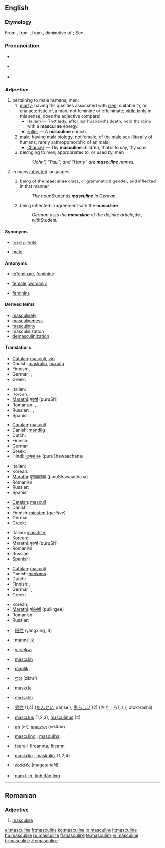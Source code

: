 {{wikipedia}}
==English==

===Etymology===
From {{OF.}} {{term|masculin}}, from {{L.}} {{term|masculinus}}, from {{term|masculus||male, manly}}, diminutive of {{term|mas||a male}}; See {{term|male}}.

===Pronunciation===
*{{a|RP}} {{IPA|/ˈmæskjʊlɪn/ ''or'' /ˈmæskjəlɪn/}}
*{{a|US}} {{IPA|/ˈmæskjuːlɪn/ ''or'' /ˈmæskjəlɪn/}}
*{{audio|en-us-masculine.ogg|Audio (US)}}

===Adjective===
{{en-adj}}

# pertaining to male humans, men:
## [[manly]]; having the qualities associated with [[man|men]]; suitable to, or characteristic of, a man; not feminine or effeminate; [[virile]] (only in this sense, does the adjective compare)
##*Hallam — That lady, after her husband's death, held the reins with a '''masculine''' energy.
##*[[Fuller]] — A '''masculine''' church.
## [[male]]; having male biology, not female; of the [[male]] sex (literally of humans, rarely anthropomorphic of animals)
##*[[Chaucer]] — Thy '''masculine''' children, that is to say, thy sons.
## belonging to men; appropriated to, or used by, men
##:''“John”, “Paul”, and “Harry” are '''masculine''' names.''
# {{grammar}} in many [[inflected]] languages:
## {{context|of a [[noun]]}} being of the '''masculine''' class, or grammatical gender, and inflected in that manner
##:''The noun ''Student'' is '''masculine''' in German.''
## {{context|of some other parts of speech}} being inflected in agreement with the '''masculine'''
##:''German uses the '''masculine''' of the definite article, ''der'', with ''Student''.''

====Synonyms====
*{{sense|having qualities of male gender}} [[manly]], [[virile]]
*{{sense|of the male sex}} [[male]]

====Antonyms====
*{{sense|having qualities of male gender}} [[effeminate]], [[feminine]]
*{{sense|of the male sex}} [[female]], [[womanly]]
*{{sense|grammar}} [[feminine]]

====Derived terms====
*[[masculinely]]
*[[masculineness]]
*[[masculinity]]
*[[masculinization]]
*[[demasculinization]]

====Translations====
{{trans-top|having male qualities, not feminine or effeminate.}}
*[[Catalan]]: [[masculí]], [[viril]]
*Danish: [[maskulin]], [[mandig]]
* Finnish: {{t-|fi|miehekäs}}, {{t|fi|maskuliininen}}
* German: {{t+|de|männlich}}, {{t+|de|maskulin}}
*Greek: {{t|el|ανδρικός|m|tr=andrikós|sc=Grek}}
{{trans-mid}}
*Italian: {{t-|it|masculino|m}}
*Korean: {{t|ko|남자 같은|tr=namja gateun|sc=Hang}}
*[[Marathi]]: [[पुरुषी]] (puruShi)
* Romanian: {{t-|ro|masculin}}, {{t+|ro|bărbătesc}}, {{t+|ro|viril}}
* Russian: {{t+|ru|мужской|tr=mužskój}}, {{t|ru|мужеподобный|tr=mužepodóbnyj}}, {{t|ru|маскулинный|tr=maskulínnyj}}
*Spanish: {{t+|es|masculino|m}}
{{trans-bottom}}

{{trans-top|of the male sex; biologically male, not female; manly}}
*[[Catalan]]: [[masculí]]
*Danish: [[mandlig]]
* Dutch: {{t+|nl|mannelijk}}
* Finnish: {{t+|fi|miespuolinen}}
* German: {{t+|de|männlich}}
*Greek: {{t|el|αρσενικός|m|s|tr=arsenikós|sc=Grek}}
*Hindi: [[पुरुषवाचक]] (puruShawaachana)
{{trans-mid}}
*Italian: {{t-|it|masculino|m}}
*Korean: {{t|ko|남자다운|tr=namjadaun|sc=Hang}}
*[[Marathi]]: [[पुरुषवाचक]] (puruShawaachana)
* Romanian: {{t-|ro|masculin}}
* Russian: {{t+|ru|мужской|tr=mužskój}}
*Spanish: {{t+|es|masculino|m}}
{{trans-bottom}}

{{trans-top|belonging to males; appropriated to, or used by, males}}
*[[Catalan]]: [[masculí]]
* Danish: {{t-|da|maskulin}}
*Finnish: [[mies#Finnish|miesten]] (''genitive'')
* German: {{t|de|Männer-}}
*Greek: {{t|el|ανδρικός|m|tr=andrikós|sc=Grek}}
{{trans-mid}}
*Italian: [[maschile]],
*Korean: {{t|ko|남자의|tr=namjaui|sc=Hang}}
*[[Marathi]]: [[पुरुषी]] (puruShi)
* Romanian: {{t-|ro|masculin}}
* Russian: {{t+|ru|мужской|tr=mužskój}}
*Spanish: {{t+|es|masculino|m}}
{{trans-bottom}}

{{trans-top|(''grammar'') of a noun being of the masculine class, of some other parts of speech being inflected in the masculine manner}}
*[[Catalan]]: [[masculí]]
*Danish: [[hankøn]]s-
* Dutch: {{t+|nl|mannelijk}}
* Finnish: {{t|fi|maskuliininen}}, {{t+|fi|maskuliini|alt=maskuliini-}}
* German: {{t+|de|männlich}}, {{t+|de|maskulin}}
*Greek: {{t|el|αρσενικός|m|s|tr=arsenikós|sc=Grek}}
{{trans-mid}}
*Korean: {{t+|ko|남성|tr=namseong|sc=Hang}}
*[[Marathi]]: [[पुल्लिंगी]] (pullingee)
* Romanian: {{t-|ro|masculin}}
* Russian: {{t+|ru|мужской|tr=mužskój}}
{{trans-bottom}}

{{checktrans}}
{{trans-top|Translations to be categorised}}
*{{ttbc|Chinese}}: [[阳性]] (yángxìng, 4)
*{{ttbc|Dutch}}: [[mannelijk]] {{n}}
*{{ttbc|Esperanto}}: [[virseksa]]
*{{ttbc|French}}: [[masculin]] {{m}}
*{{ttbc|Frisian}}: [[manlik]]
*{{ttbc|Hebrew}}: [[זכרי|זִכְרִי]] (zikhrí) {{m}}
*{{ttbc|Ido}}: [[maskula]]
*{{ttbc|Interlingua}}: [[masculin]]
{{trans-mid}}
*{{ttbc|Japanese}}: [[男性]] (1,4) ([[だんせい]], dansei), [[男らしい]] (2) (おとこらしい, otokorashii)
*{{ttbc|Latin}}: [[masculus]] (1,2,3), [[masculinus]] (4)
*{{ttbc|Mongolian}}: [[эр]] (er), [[эршүүд]] (eršüüd)
*{{ttbc|Portuguese}}: [[masculino]] {{m}}, [[masculina]] {{f}}
*{{ttbc|Scottish Gaelic}}: [[fearail]], [[fireannta]], [[fireann]]
*{{ttbc|Swedish}}: [[maskulin]] {{c}}, [[maskulint]] {{n}} (1,2,4)
*{{ttbc|Telugu}}: [[మగతనం]] (magatanaM)
*{{ttbc|Vietnamese}}: [[nam tính]], [[tính đàn ông]]
{{trans-bottom}}

----

==Romanian==

===Adjective===
{{ro-adjform|fpl|masculin}}

# [[masculine#English|masculine]]

[[el:masculine]]
[[fr:masculine]]
[[ko:masculine]]
[[io:masculine]]
[[it:masculine]]
[[hu:masculine]]
[[ru:masculine]]
[[fi:masculine]]
[[te:masculine]]
[[vi:masculine]]
[[tr:masculine]]
[[zh:masculine]]